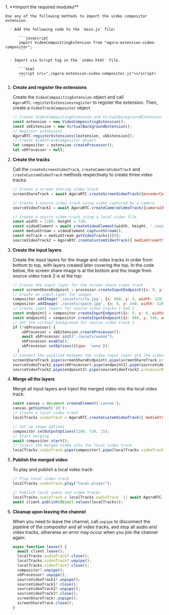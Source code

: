 <PlatformWrapper platform="web">
1.  **Import the required modules**

    Use any of the following methods to import the video compositor extension.

      - Add the following code to the `main.js` file:

          ```javascript
          import VideoCompositingExtension from "agora-extension-video-compositor";
          ```

      - Import via Script tag in the `index.html` file.

          ```html
          <script src="./agora-extension-video-compositor.js"></script>
          ```

1.  **Create and register the extensions**

    Create the `VideoCompositingExtension` object and call `AgoraRTC.registerExtensionsregister` to register the extension. Then, create a `VideoTrackCompositor` object.

    ``` javascript
    // Create VideoCompositingExtension and VirtualBackgroundExtension object
    const extension = new VideoCompositingExtension();
    const vbExtension = new VirtualBackgroundExtension();
    // Register extensions
    AgoraRTC.registerExtensions([extension, vbExtension]);
    // Create VideoTrackCompositor object
    let compositor = extension.createProcessor();
    let vbProcessor = null;
    ```

1.  **Create the tracks**

    Call the `createScreenVideoTrack`, `createCameraVideoTrack` and `createCustomVideoTrack` methods respectively to create three video tracks:

    ``` javascript
    // Create a screen sharing video track
    screenShareTrack = await AgoraRTC.createScreenVideoTrack({encoderConfig: {frameRate: 15}});

    // Create a source video track using video captured by a camera
    sourceVideoTrack1 = await AgoraRTC.createCameraVideoTrack({cameraId: videoSelect.value, encoderConfig: '720p_1'})

    // Create a source video track using a local video file
    const width = 1280, height = 720;
    const videoElement = await createVideoElement(width, height, './assets/loop-video.mp4');
    const mediaStream = videoElement.captureStream();
    const msTrack = mediaStream.getVideoTracks()[0];
    sourceVideoTrack2 = AgoraRTC.createCustomVideoTrack({ mediaStreamTrack: msTrack });
    ```

1.  **Create the input layers**

    Create the input layers for the image and video tracks in order from bottom to top, with layers created later covering the top. In the code below, the screen share image is at the bottom and the image from source video track 2 is at the top:

    ``` javascript
    // Create the input layer for the screen share video track
    const screenShareEndpoint = processor.createInputEndpoint({x: 0, y: 0, width: 1280, height: 720, fit: 'cover'});
    // Create an input layer for images
    compositor.addImage('./assets/city.jpg', {x: 960, y: 0, width: 320, height: 180, fit: 'cover'})
    compositor.addImage('./assets/space.jpg', {x: 0, y: 540, width: 320, height: 180, fit: 'cover'})
    // Create input layers for source video tracks 1 and 2
    const endpoint1 = compositor.createInputEndpoint({x: 0, y: 0, width: 320, height: 180, fit: 'cover'});
    const endpoint2 = compositor.createInputEndpoint({x: 960, y: 540, width: 320, height: 180, fit: 'cover'});
    // Set the virtual background for source video track 1
    if (!vbProcessor) {
        vbProcessor = vbExtension.createProcessor();
        await vbProcessor.init("./assets/wasms");
        vbProcessor.enable();
        vbProcessor.setOptions({type: 'none'});
      }
    // Connect the pipeline between the video input layer and the video track
    screenShareTrack.pipe(screenShareEndpoint).pipe(screenShareTrack.processorDestination);
    sourceVideoTrack1.pipe(vbProcessor).pipe(endpoint1).pipe(sourceVideoTrack1.processorDestination);
    sourceVideoTrack2.pipe(endpoint2).pipe(sourceVideoTrack2.processorDestination);
    ```

1.  **Merge all the layers**

    Merge all input layers and inject the merged video into the local video track:
    
    ``` javascript
    const canvas = document.createElement('canvas');
    canvas.getContext('2d');
    // Create a local video track
    localTracks.videoTrack = AgoraRTC.createCustomVideoTrack({ mediaStreamTrack: canvas.captureStream().getVideoTracks()[0]});

    // Set up image options
    compositor.setOutputOptions(1280, 720, 15);
    // Start merging
    await compositor.start();
    // Inject the merged video into the local video track
    localTracks.videoTrack.pipe(compositor).pipe(localTracks.videoTrack.processorDestination);
    ```

1.  **Publish the merged video**:

    To play and publish a local video track:
    
    ```javascript
    // Play local video track
    localTracks.videoTrack.play("local-player");

    // Publish local audio and video tracks
    localTracks.audioTrack = localTracks.audioTrack  || await AgoraRTC.createMicrophoneAudioTrack();
    await client.publish(Object.values(localTracks));
    ```

1.  **Cleanup upon leaving the channel**

    When you need to leave the channel, call `unpipe` to disconnect the pipeline of the compositor and all video tracks, and stop all audio and video tracks, otherwise an error may occur when you join the channel again:

    ```javascript
    async function leave() {
      await client.leave();
      localTracks.audioTrack?.close();
      localTracks.videoTrack?.unpipe();
      localTracks.videoTrack?.close();
      compositor?.unpipe();
      vbProcessor?.unpipe();
      sourceVideoTrack1?.unpipe();
      sourceVideoTrack1?.close();
      sourceVideoTrack2?.unpipe();
      sourceVideoTrack2?.close();
      screenShareTrack?.unpipe();
      screenShareTrack.close();
    }
    ```

</PlatformWrapper>
